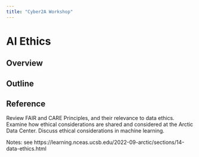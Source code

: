 ```yaml
---
title: "Cyber2A Workshop"
---
```


# AI Ethics

## Overview

## Outline 

## Reference 

Review FAIR and CARE Principles, and their relevance to data ethics. Examine how ethical considerations are shared and considered at the Arctic Data Center. Discuss ethical considerations in machine learning. 

Notes: see https://learning.nceas.ucsb.edu/2022-09-arctic/sections/14-data-ethics.html